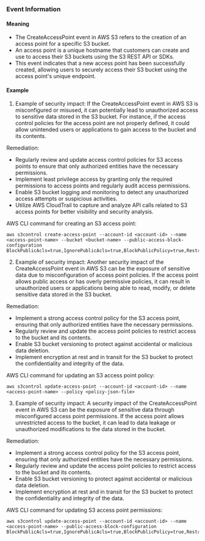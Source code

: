 
### Event Information

#### Meaning

- The CreateAccessPoint event in AWS S3 refers to the creation of an access point for a specific S3 bucket.
- An access point is a unique hostname that customers can create and use to access their S3 buckets using the S3 REST API or SDKs.
- This event indicates that a new access point has been successfully created, allowing users to securely access their S3 bucket using the access point's unique endpoint.

#### Example

1. Example of security impact: If the CreateAccessPoint event in AWS S3 is misconfigured or misused, it can potentially lead to unauthorized access to sensitive data stored in the S3 bucket. For instance, if the access control policies for the access point are not properly defined, it could allow unintended users or applications to gain access to the bucket and its contents.

Remediation:
- Regularly review and update access control policies for S3 access points to ensure that only authorized entities have the necessary permissions.
- Implement least privilege access by granting only the required permissions to access points and regularly audit access permissions.
- Enable S3 bucket logging and monitoring to detect any unauthorized access attempts or suspicious activities.
- Utilize AWS CloudTrail to capture and analyze API calls related to S3 access points for better visibility and security analysis.

AWS CLI command for creating an S3 access point:
```
aws s3control create-access-point --account-id <account-id> --name <access-point-name> --bucket <bucket-name> --public-access-block-configuration BlockPublicAcls=true,IgnorePublicAcls=true,BlockPublicPolicy=true,RestrictPublicBuckets=true
```

2. Example of security impact: Another security impact of the CreateAccessPoint event in AWS S3 can be the exposure of sensitive data due to misconfiguration of access point policies. If the access point allows public access or has overly permissive policies, it can result in unauthorized users or applications being able to read, modify, or delete sensitive data stored in the S3 bucket.

Remediation:
- Implement a strong access control policy for the S3 access point, ensuring that only authorized entities have the necessary permissions.
- Regularly review and update the access point policies to restrict access to the bucket and its contents.
- Enable S3 bucket versioning to protect against accidental or malicious data deletion.
- Implement encryption at rest and in transit for the S3 bucket to protect the confidentiality and integrity of the data.

AWS CLI command for updating an S3 access point policy:
```
aws s3control update-access-point --account-id <account-id> --name <access-point-name> --policy <policy-json-file>
```

3. Example of security impact: A security impact of the CreateAccessPoint event in AWS S3 can be the exposure of sensitive data through misconfigured access point permissions. If the access point allows unrestricted access to the bucket, it can lead to data leakage or unauthorized modifications to the data stored in the bucket.

Remediation:
- Implement a strong access control policy for the S3 access point, ensuring that only authorized entities have the necessary permissions.
- Regularly review and update the access point policies to restrict access to the bucket and its contents.
- Enable S3 bucket versioning to protect against accidental or malicious data deletion.
- Implement encryption at rest and in transit for the S3 bucket to protect the confidentiality and integrity of the data.

AWS CLI command for updating S3 access point permissions:
```
aws s3control update-access-point --account-id <account-id> --name <access-point-name> --public-access-block-configuration BlockPublicAcls=true,IgnorePublicAcls=true,BlockPublicPolicy=true,RestrictPublicBuckets=true
```

